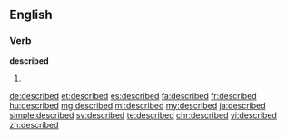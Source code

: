 ==English==

===Verb===
'''described'''

# {{en-past of|describe}}

[[de:described]]
[[et:described]]
[[es:described]]
[[fa:described]]
[[fr:described]]
[[hu:described]]
[[mg:described]]
[[ml:described]]
[[my:described]]
[[ja:described]]
[[simple:described]]
[[sv:described]]
[[te:described]]
[[chr:described]]
[[vi:described]]
[[zh:described]]